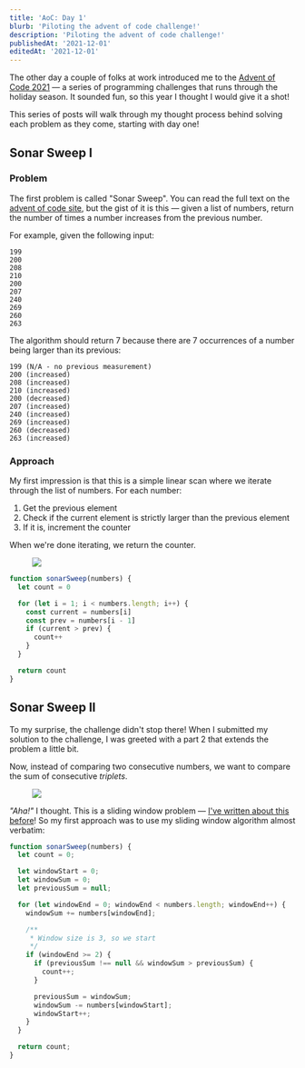 ```yaml
---
title: 'AoC: Day 1'
blurb: 'Piloting the advent of code challenge!'
description: 'Piloting the advent of code challenge!'
publishedAt: '2021-12-01'
editedAt: '2021-12-01'
---
```



The other day a couple of folks at work introduced me to the [Advent of Code 2021](https://adventofcode.com/) — a series of programming challenges that runs through the holiday season. It sounded fun, so this year I thought I would give it a shot!

This series of posts will walk through my thought process behind solving each problem as they come, starting with day one!

## Sonar Sweep I

### Problem

The first problem is called "Sonar Sweep". You can read the full text on the [advent of code site](https://adventofcode.com/2021/day/1), but the gist of it is this — given a list of numbers, return the number of times a number increases from the previous number.

For example, given the following input:

```
199
200
208
210
200
207
240
269
260
263
```

The algorithm should return 7 because there are 7 occurrences of a number being larger than its previous:

```
199 (N/A - no previous measurement)
200 (increased)
208 (increased)
210 (increased)
200 (decreased)
207 (increased)
240 (increased)
269 (increased)
260 (decreased)
263 (increased)
```

### Approach

My first impression is that this is a simple linear scan where we iterate through the list of numbers. For each number:

1. Get the previous element
2. Check if the current element is strictly larger than the previous element
3. If it is, increment the counter

When we're done iterating, we return the counter.

<Figure size="xl">

![](./2021-11-30-aoc-day-01/1a.png)

</Figure>

```js
function sonarSweep(numbers) {
  let count = 0

  for (let i = 1; i < numbers.length; i++) {
    const current = numbers[i]
    const prev = numbers[i - 1]
    if (current > prev) {
      count++
    }
  }

  return count
}
```

## Sonar Sweep II

To my surprise, the challenge didn't stop there! When I submitted my solution to the challenge, I was greeted with a part 2 that extends the problem a little bit.

Now, instead of comparing two consecutive numbers, we want to compare the sum of consecutive _triplets_.

<Figure size="xl">

![](./2021-11-30-aoc-day-01/1b-problem.png)

</Figure>

_"Aha!"_ I thought. This is a sliding window problem — [I've written about this before](../sliding-window)! So my first approach was to use my sliding window algorithm almost verbatim:

```js
function sonarSweep(numbers) {
  let count = 0;

  let windowStart = 0;
  let windowSum = 0;
  let previousSum = null;

  for (let windowEnd = 0; windowEnd < numbers.length; windowEnd++) {
    windowSum += numbers[windowEnd];

    /**
     * Window size is 3, so we start 
     */ 
    if (windowEnd >= 2) {
      if (previousSum !== null && windowSum > previousSum) {
        count++;
      }

      previousSum = windowSum;
      windowSum -= numbers[windowStart];
      windowStart++;
    }
  }

  return count;
}
```
